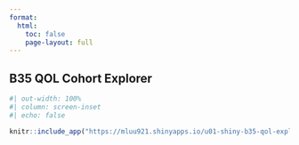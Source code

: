 ```yaml
---
format:
  html:
    toc: false
    page-layout: full
---
```


## B35 QOL Cohort Explorer

```r
#| out-width: 100%
#| column: screen-inset
#| echo: false

knitr::include_app("https://mluu921.shinyapps.io/u01-shiny-b35-qol-explorer/", height = '1000px')
```
